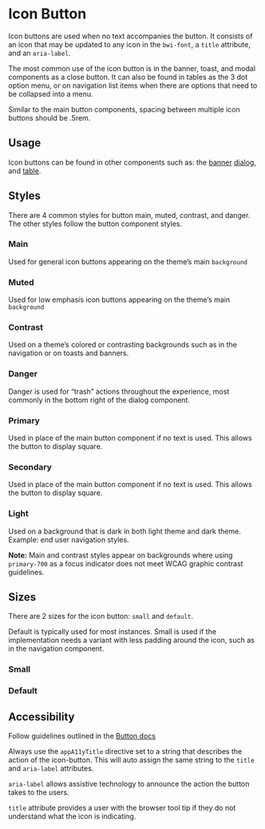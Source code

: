 

<Meta of={stories} />

# Icon Button

Icon buttons are used when no text accompanies the button. It consists of an icon that may be
updated to any icon in the `bwi-font`, a `title` attribute, and an `aria-label`.

The most common use of the icon button is in the banner, toast, and modal components as a close
button. It can also be found in tables as the 3 dot option menu, or on navigation list items when
there are options that need to be collapsed into a menu.

Similar to the main button components, spacing between multiple icon buttons should be .5rem.

<Primary />
<Controls />

## Usage

Icon buttons can be found in other components such as: the
[banner](?path=/docs/component-library-banner--docs)
[dialog](?path=/docs/component-library-dialogs--docs), and
[table](?path=/docs/component-library-table--docs).

<Story id="component-library-banner--premium" />

## Styles

There are 4 common styles for button main, muted, contrast, and danger. The other styles follow the
button component styles.

### Main

Used for general icon buttons appearing on the theme’s main `background`

<Story id="component-library-icon-button--main" />

### Muted

Used for low emphasis icon buttons appearing on the theme’s main `background`

<Story id="component-library-icon-button--muted" />

### Contrast

Used on a theme’s colored or contrasting backgrounds such as in the navigation or on toasts and
banners.

<Story id="component-library-icon-button--contrast" />

### Danger

Danger is used for “trash” actions throughout the experience, most commonly in the bottom right of
the dialog component.

<Story id="component-library-icon-button--danger" />

### Primary

Used in place of the main button component if no text is used. This allows the button to display
square.

<Story id="component-library-icon-button--primary" />

### Secondary

Used in place of the main button component if no text is used. This allows the button to display
square.

<Story id="component-library-icon-button--secondary" />

### Light

Used on a background that is dark in both light theme and dark theme. Example: end user navigation
styles.

<Story id="component-library-icon-button--light" />

**Note:** Main and contrast styles appear on backgrounds where using `primary-700` as a focus
indicator does not meet WCAG graphic contrast guidelines.

## Sizes

There are 2 sizes for the icon button: `small` and `default`.

Default is typically used for most instances. Small is used if the implementation needs a variant
with less padding around the icon, such as in the navigation component.

### Small

<Story id="component-library-icon-button--small" />

### Default

<Story id="component-library-icon-button--default" />

## Accessibility

Follow guidelines outlined in the [Button docs](?path=/docs/component-library-button--doc)

Always use the `appA11yTitle` directive set to a string that describes the action of the
icon-button. This will auto assign the same string to the `title` and `aria-label` attributes.

`aria-label` allows assistive technology to announce the action the button takes to the users.

`title` attribute provides a user with the browser tool tip if they do not understand what the icon
is indicating.
